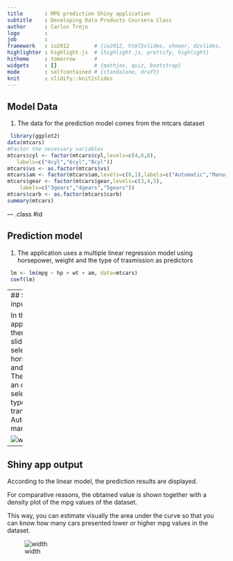 ```yaml
---
title       : MPG prediction Shiny application
subtitle    : Developing Data Products Coursera Class
author      : Carlos Trejo
logo        : 
job         : 
framework   : io2012        # {io2012, html5slides, shower, dzslides, ...}
highlighter : highlight.js  # {highlight.js, prettify, highlight}
hitheme     : tomorrow      # 
widgets     : []            # {mathjax, quiz, bootstrap}
mode        : selfcontained # {standalone, draft}
knit        : slidify::knit2slides
---
```


## Model Data

1. The data for the prediction model comes from the mtcars dataset

```r
 library(ggplot2)
data(mtcars)
#Factor the necessary variables
mtcars$cyl <- factor(mtcars$cyl,levels=c(4,6,8),
   labels=c("4cyl","6cyl","8cyl")) 
mtcars$vs <- as.factor(mtcars$vs) 
mtcars$am <- factor(mtcars$am,levels=c(0,1),labels=c("Automatic","Manual"))
mtcars$gear <- factor(mtcars$gear,levels=c(3,4,5),
    labels=c("3gears","4gears","5gears")) 
mtcars$carb <- as.factor(mtcars$carb) 
summary(mtcars)
```


--- .class #id 

## Prediction model

1. The application uses a multiple linear regression model using horsepower, weight and the type of trasmission as predictors

```r
 lm <- lm(mpg ~ hp + wt + am, data=mtcars)
 coef(lm)
```

--- 
## Shiny app input

In the application, there's a slider to select car horsepower and weight.
There is also an option to select the type of transmission: Automatic or manual.

![width](assets/img/input.JPG)


--- 
## Shiny app output

According to the linear model, the prediction results are displayed. 

For comparative reasons, the obtained value is shown together with a density plot of the mpg values of the dataset.

This way, you can estimate visually the area under the curve so that you can know how many cars presented lower or higher mpg values in the dataset.

![width](assets/img/output.jpg)


